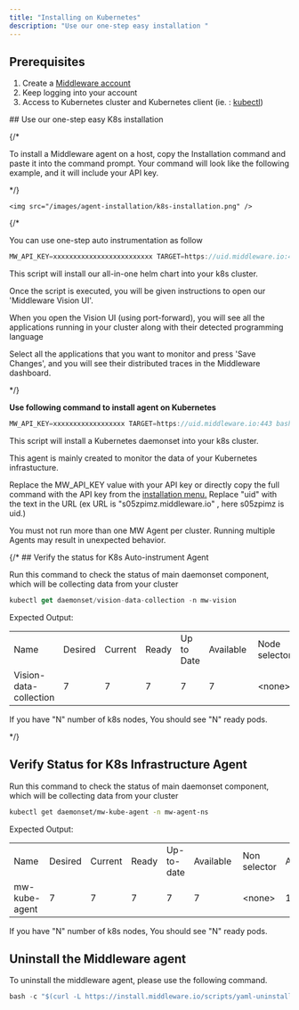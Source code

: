 ```yaml
---
title: "Installing on Kubernetes"
description: "Use our one-step easy installation "
---
```



## Prerequisites


<ol>
    <li>Create a <a href="https://app.middleware.io/auth/register/" rel="nofollow noopener noreferrer" target="_blank" translate="no">Middleware account</a></li>
    <li>Keep logging into your account  </li>
    <li>Access to Kubernetes cluster and Kubernetes client (ie. : <a href="https://kubernetes.io/docs/reference/kubectl/kubectl/" rel="nofollow noopener noreferrer" target="_blank" translate="no">kubectl</a>) </li>
</ol>
## Use our one-step easy K8s installation

{/* <p>To install a Middleware agent on a host, copy the Installation command and paste it into the command prompt. Your command will look like the following example, and it will include your API key.</p> */}


    <img src="/images/agent-installation/k8s-installation.png" />

{/* <p>You can use one-step auto instrumentation as follow</p>

```javascript Shell
MW_API_KEY=xxxxxxxxxxxxxxxxxxxxxxxxx TARGET=https://uid.middleware.io:443 bash -c "$(curl -L https://install.middleware.io/scripts/mw-vision.sh)"
```
<p>This script will install our all-in-one helm chart into your k8s cluster.</p>
<p>Once the script is executed, you will be given instructions to open our 'Middleware Vision UI'.</p>
<p>When you open the Vision UI (using port-forward), you will see all the applications running in your cluster along with their detected programming language</p>
<p>Select all the applications that you want to monitor and press 'Save Changes', and you will see their distributed traces in the Middleware dashboard.</p> */}

**Use following command to install agent on Kubernetes**
```javascript Shell
MW_API_KEY=xxxxxxxxxxxxxxxxxx TARGET=https://uid.middleware.io:443 bash -c "$(curl -L https://install.middleware.io/scripts/yaml-install.sh)"
```
<p>This script will install a Kubernetes daemonset into your k8s cluster.</p>
<p>This agent is mainly created to monitor the data of your Kubernetes infrastucture.</p>
<Info> Replace the MW_API_KEY value with your API key or directly copy the full command with the API key from the <a href="https://app.middleware.io/auth/login" rel="nofollow noopener noreferrer" target="_blank" translate="no">installation menu.</a></Info>
<Info> Replace "uid" with the text in the URL (ex URL is "s05zpimz.middleware.io" , here s05zpimz is uid.)</Info>

<Note>You must not run more than one MW Agent per cluster. Running multiple Agents may result in unexpected behavior.</Note>

{/* ## Verify the status for K8s Auto-instrument Agent 
<p>Run this command to check the status of main daemonset component, which will be collecting data from your cluster</p>


```javascript Shell
kubectl get daemonset/vision-data-collection -n mw-vision
```

<p>Expected Output:</p>

<table><tbody><tr><td>Name</td><td>Desired</td><td>Current</td><td>Ready</td><td>Up to Date</td><td>Available&nbsp;</td><td>Node selector</td><td>Age</td></tr><tr><td>Vision-data-collection</td><td>7</td><td>7</td><td>7</td><td>7</td><td>7</td><td>&lt;none&gt;</td><td>111s</td></tr></tbody></table>



<p>If you have "N" number of k8s nodes, You should see "N" ready pods.</p> */}

## Verify Status for K8s Infrastructure Agent
<p>Run this command to check the status of main daemonset component, which will be collecting data from your cluster</p>

```bash
kubectl get daemonset/mw-kube-agent -n mw-agent-ns
```

<p>Expected Output:</p>

<table><tbody><tr><td >Name</td><td >Desired</td><td>Current</td><td>Ready</td><td >Up-to-date</td><td>Available&nbsp;</td><td>Non selector</td><td>Age</td></tr><tr><td>mw-kube-agent</td><td>7</td><td>7</td><td>7</td><td>7</td><td>7</td><td>&lt;none&gt;</td><td>111s</td></tr></tbody></table>

<p>If you have "N" number of k8s nodes, You should see "N" ready pods.</p>

<h2>Uninstall the Middleware agent</h2>
<p>To uninstall the middleware agent, please use the following command.</p>

```javascript Shell
bash -c "$(curl -L https://install.middleware.io/scripts/yaml-uninstall.sh)"
```









